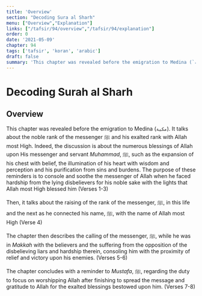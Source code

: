 ```yaml
---
title: 'Overview'
section: "Decoding Sura al Sharh"
menu: ["Overview","Explanation"]
links: ["/tafsir/94/overview","/tafsir/94/explanation"]
order: 0
date: '2021-05-09'
chapter: 94
tags: ['tafsir', 'koran', 'arabic']
draft: false
summary: 'This chapter was revealed before the emigration to Medina (`مكية`). It talks about the noble rank of the messenger ﷺ and his exalted rank with Allah most High.'
---
```


# Decoding Surah al Sharh

## Overview

This chapter was revealed before the emigration to Medina (`مكية`). It talks about the noble rank of the messenger ﷺ and his exalted rank with Allah most High. Indeed, the discussion is about the numerous blessings of Allah upon His messenger and servant *Muhammad*, ﷺ, such as the expansion of his chest with belief, the illumination of his heart with wisdom and perception and his purification from sins and burdens. The purpose of these reminders is to console and soothe the messenger of Allah when he faced hardship from the lying disbelievers for his noble sake with the lights that Allah most High blessed him (Verses 1-3)

Then, it talks about the raising of the rank of the messenger, ﷺ, in this life and the next as he connected his name, ﷺ, with the name of Allah most High (Verse 4)

The chapter then describes the calling of the messenger, ﷺ, while he was in *Makkah* with the believers and the suffering from the opposition of the disbelieving liars and hardship therein, consoling him with the proximity of relief and victory upon his enemies. (Verses 5-6)

The chapter concludes with a reminder to *Mustafa*, ﷺ, regarding the duty to focus on worshipping Allah after finishing to spread the message and gratitude to Allah for the exalted blessings bestowed upon him. (Verses 7-8)

